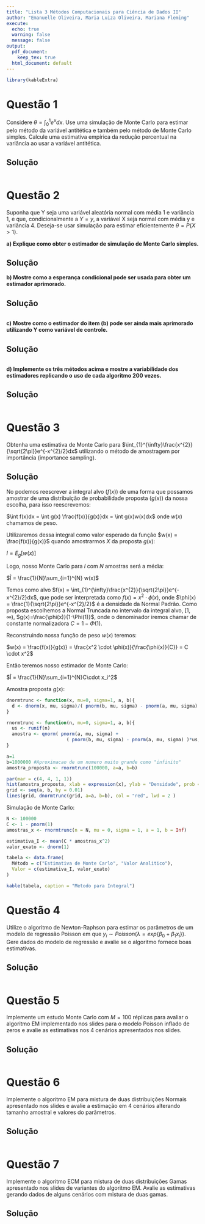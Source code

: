---
title: "Lista 3 Métodos Computacionais para Ciência de Dados II"
author: "Emanuelle Oliveira, Maria Luiza Oliveira, Mariana Fleming"
execute: 
  echo: true
  warning: false
  message: false
output:
  pdf_document:
    keep_tex: true
  html_document: default
---
```{r message=FALSE, warning=FALSE, include=FALSE}
library(kableExtra)
```


# Questão 1

Considere $\theta=\int_{0}^{1}e^{x}dx$. Use uma simulação de Monte Carlo para estimar pelo método da variável antitética e também pelo método de Monte Carlo simples. Calcule uma estimativa empírica da redução percentual na variância ao usar a variável antitética.

## Solução

```{r}

```

# Questão 2

Suponha que Y seja uma variável aleatória normal com média 1 e variância 1, e que, condicionalmente a $Y=y$, a variável X seja normal com média y e variância 4. Deseja-se usar simulação para estimar eficientemente $\theta=P\{X>1\}$.

**a) Explique como obter o estimador de simulação de Monte Carlo simples.**

## Solução

**b) Mostre como a esperança condicional pode ser usada para obter um estimador aprimorado.**

## Solução

```{r}

```

**c) Mostre como o estimador do item (b) pode ser ainda mais aprimorado utilizando Y como variável de controle.**

## Solução

```{r}

```

**d) Implemente os três métodos acima e mostre a variabilidade dos estimadores replicando o uso de cada algoritmo 200 vezes.**

## Solução

```{r}

```

# Questão 3

Obtenha uma estimativa de Monte Carlo para $\int_{1}^{\infty}\frac{x^{2}}{\sqrt{2\pi}}e^{-x^{2}/2}dx$ utilizando o método de amostragem por importância (importance sampling).

## Solução

No \textit{Importance Sampling} podemos reescrever a integral alvo ($f(x)$) de uma forma que possamos amostrar de uma distribuição de probabilidade proposta ($g(x)$) da nossa escolha, para isso reescrevemos:

$\int f(x)dx = \int g(x) \frac{f(x)}{g(x)}dx = \int g(x)w(x)dx$ onde $w(x)$ chamamos de peso.

Utilizaremos dessa integral como valor esperado da função $w(x) = \frac{f(x)}{g(x)}$ quando amostrarmos $X$ da proposta $g(x)$:

$I = E_g[w(x)]$

Logo, nosso Monte Carlo para $I$ com $N$ amostras será a média:

$Î = \frac{1}{N}\sum_{i=1}^{N} w(x)$

Temos como alvo $f(x) = \int_{1}^{\infty}\frac{x^{2}}{\sqrt{2\pi}}e^{-x^{2}/2}dx$, que pode ser interpretada como $f(x) = x^2 \cdot \phi(x)$, onde $\phi(x) = \frac{1}{\sqrt{2\pi}}e^{-x^{2}/2}$ é a densidade da Normal Padrão.
Como proposta escolhemos a Normal Truncada no intervalo da integral alvo, $[1, \infty)$, $g(x)=\frac{\phi(x)}{1-\Phi(1)}$, onde o denominador iremos chamar de constante normalizadora $C=1-\Phi(1)$.

Reconstruindo nossa função de peso $w(x)$ teremos:

$w(x) = \frac{f(x)}{g(x)} = \frac{x^2 \cdot \phi(x)}{\frac{\phi(x)}{C}} = C \cdot x^2$

Então teremos nosso estimador de Monte Carlo:

$Î = \frac{1}{N}\sum_{i=1}^{N}C\cdot x_i^2$

Amostra proposta $g(x)$:
```{r amostra-proposta-sir}
dnormtrunc <- function(x, mu=0, sigma=1, a, b){
  d <- dnorm(x, mu, sigma)/( pnorm(b, mu, sigma) - pnorm(a, mu, sigma) )
}

rnormtrunc <- function(n, mu=0, sigma=1, a, b){
  us <- runif(n)
  amostra <- qnorm( pnorm(a, mu, sigma) + 
                      ( pnorm(b, mu, sigma) - pnorm(a, mu, sigma) )*us, mu, sigma )
}

a=1
b=1000000 #Aproximacao de um numero muito grande como "infinito"
amostra_proposta <- rnormtrunc(100000, a=a, b=b)

par(mar = c(4, 4, 1, 1))
hist(amostra_proposta, xlab = expression(x), ylab = "Densidade", prob = T, main = "")
grid <- seq(a, b, by = 0.01)
lines(grid, dnormtrunc(grid, a=a, b=b), col = "red", lwd = 2 )

```

Simulação de Monte Carlo:
```{r monte-carlo-sir}
N <- 100000
C <- 1 - pnorm(1)
amostras_x <- rnormtrunc(n = N, mu = 0, sigma = 1, a = 1, b = Inf)

estimativa_I <- mean(C * amostras_x^2)
valor_exato <- dnorm(1)

tabela <- data.frame(
  Método = c("Estimativa de Monte Carlo", "Valor Analitico"),
  Valor = c(estimativa_I, valor_exato)
)

kable(tabela, caption = "Metodo para Integral")
``` 

# Questão 4

Utilize o algoritmo de Newton-Raphson para estimar os parâmetros de um modelo de regressão Poisson em que $y_{i}\sim Poisson(\lambda=exp\{\beta_{0}+\beta_{1}x_{i}\})$. Gere dados do modelo de regressão e avalie se o algoritmo fornece boas estimativas.

## Solução

```{r}

```

# Questão 5

Implemente um estudo Monte Carlo com $M=100$ réplicas para avaliar o algoritmo EM implementado nos slides para o modelo Poisson inflado de zeros e avalie as estimativas nos 4 cenários apresentados nos slides.

## Solução

```{r}

```

# Questão 6

Implemente o algoritmo EM para mistura de duas distribuições Normais apresentado nos slides e avalie a estimação em 4 cenários alterando tamanho amostral e valores do parâmetros.

## Solução

```{r}

```

# Questão 7

Implemente o algoritmo ECM para mistura de duas distribuições Gamas apresentado nos slides de variantes do algoritmo EM. Avalie as estimativas gerando dados de alguns cenários com mistura de duas gamas.

## Solução

```{r}

```